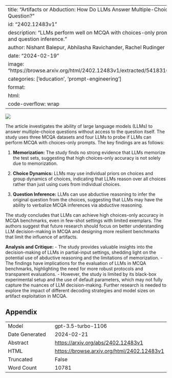 
---
title: "Artifacts or Abduction: How Do LLMs Answer Multiple-Choice Questions Without the Question?"
id: "2402.12483v1"
description: "LLMs perform well on MCQA with choices-only prompts, using group dynamics and question inference."
author: Nishant Balepur, Abhilasha Ravichander, Rachel Rudinger
date: "2024-02-19"
image: "https://browse.arxiv.org/html/2402.12483v1/extracted/5418316/data/full_vs_artifact1.png"
categories: ['education', 'prompt-engineering']
format:
  html:
    code-overflow: wrap
---

![](https://browse.arxiv.org/html/2402.12483v1/extracted/5418316/data/full_vs_artifact1.png)

The article investigates the ability of large language models (LLMs) to answer multiple-choice questions without access to the question itself. The study uses three MCQA datasets and four LLMs to probe if LLMs can perform MCQA with choices-only prompts. The key findings are as follows:

1. **Memorization:** The study finds no strong evidence that LLMs memorize the test sets, suggesting that high choices-only accuracy is not solely due to memorization.

2. **Choice Dynamics:** LLMs may use individual priors on choices and group dynamics of choices, indicating that LLMs reason over all choices rather than just using cues from individual choices.

3. **Question Inference:** LLMs can use abductive reasoning to infer the original question from the choices, suggesting that LLMs may have the ability to verbalize MCQA inferences via abductive reasoning.

The study concludes that LLMs can achieve high choices-only accuracy in MCQA benchmarks, even in few-shot settings with limited exemplars. The authors suggest that future research should focus on better understanding LLM decision-making in MCQA and designing more resilient benchmarks that limit the influence of artifacts.

**Analysis and Critique:**
- The study provides valuable insights into the decision-making of LLMs in partial-input settings, shedding light on the potential use of abductive reasoning and the limitations of memorization.
- The findings have implications for the evaluation of LLMs in MCQA benchmarks, highlighting the need for more robust protocols and transparent evaluations.
- However, the study is limited by its black-box experimental setup and the use of default parameters, which may not fully capture the nuances of LLM decision-making. Further research is needed to explore the impact of different decoding strategies and model sizes on artifact exploitation in MCQA.

## Appendix

|          |          |
|----------|----------|
| Model     | gpt-3.5-turbo-1106       |
| Date Generated     | 2024-02-21       |
| Abstract | [https://arxiv.org/abs/2402.12483v1](https://arxiv.org/abs/2402.12483v1)        |
| HTML     | [https://browse.arxiv.org/html/2402.12483v1](https://browse.arxiv.org/html/2402.12483v1)       |
| Truncated       | False       |
| Word Count       | 10781       |
